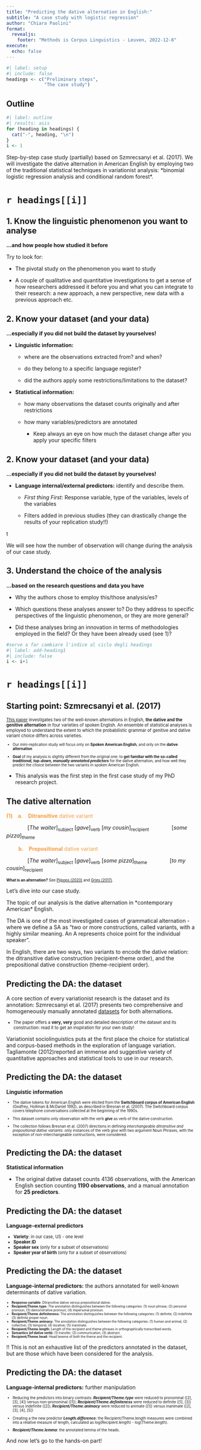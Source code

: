 ```yaml
---
title: "Predicting the dative alternation in English:"
subtitle: "A case study with logistic regression"
author: "Chiara Paolini"
format:
  revealjs:
    footer: "Methods is Corpus Linguistics - Leuven, 2022-12-8"
execute:
  echo: false
---
```


```r
#| label: setup
#| include: false
headings <- c("Preliminary steps",
              "The case study")
```

## Outline

```r
#| label: outline
#| results: asis
for (heading in headings) {
  cat("-", heading, "\n")
}
i <- 1
```

::: notes
Step-by-step case study (partially) based on Szmrecsanyi et al. (2017). We will investigate the dative alternation in American English by employing two of the traditional statistical techniques in variationist analysis: \*binomial logistic regression analysis and conditional random forest\*.
:::

# `r headings[[i]]`

## 1. Know the linguistic phenomenon you want to analyse

**...and how people how studied it before**

Try to look for:

-   The pivotal study on the phenomenon you want to study

-   A couple of qualitative and quantitative investigations to get a sense of how researchers addressed it before you and what you can integrate to their research: a new approach, a new perspective, new data with a previous approach etc.

## 2. Know your dataset (and your data) {.scrollable}

**...especially if you did not build the dataset by yourselves!**

-   **Linguistic information:**

    -   where are the observations extracted from? and when?

    -   do they belong to a specific language register?

    -   did the authors apply some restrictions/limitations to the dataset?

-   **Statistical information:**

    -   how many observations the dataset counts originally and after restrictions

    -   how many variables/predictors are annotated

        -   Keep always an eye on how much the dataset change after you apply your specific filters

## 2. Know your dataset (and your data)

**...especially if you did not build the dataset by yourselves!**

-   **Language internal/external predictors:** identify and describe them.

    -   *First thing First*: Response variable, type of the variables, levels of the variables

    -   Filters added in previous studies (they can drastically change the results of your replication study!!)

::: notes
t

We will see how the number of observation will change during the analysis of our case study.
:::

## 3. Understand the choice of the analysis

**...based on the research questions and data you have**

-   Why the authors chose to employ this/those analysis/es?

-   Which questions these analyses answer to? Do they address to specific perspectives of the linguistic phenomenon, or they are more general?

-   Did these analyses bring an innovation in terms of methodologies employed in the field? Or they have been already used (see 1)?

```r
#serve a far cambiare l'indice al ciclo degli headings
#| label: add-heading1
#| include: false
i <- i+1
```

# `r headings[[i]]`

## Starting point: Szmrecsanyi et al. (2017)

::: {style="font-size: 0.8em;"}
[This paper](https://www.glossa-journal.org/article/id/4948/) investigates two of the well-known alternations in English, **the dative and the genitive alternation** in four varieties of spoken English. 
An ensemble of statistical analyses is employed to understand the extent to which the probabilistic grammar of genitive and dative variant choice differs across varieties.
:::

::: {style="font-size: 0.7em;"}
-   Our mini-replication study will focus only on **Spoken American English**, and only on the **dative alternation**

-   **Goal** of my analysis is slightly different from the original one: to **get familiar with the so-called *traditional, top-down, manually annotated predictors*** for the dative alternation, and how well they predict the choice between the two variants in spoken American English.
:::

::: notes
-   This analysis was the first step in the first case study of my PhD research project.
:::

## The dative alternation

::: {style="color: #F39D41;"}
**(1) a. Ditransitive** dative variant
:::

    \[*The waiter*\]~subject~ \[*gave*\]~verb~ \[*my cousin*\]~recipient~     \[*some pizza*\]~theme~

::: {style="color: #F39D41;"}
   **b. Prepositional** dative variant
:::

    \[*The waiter*\]~subject~ \[*gave*\]~verb~ \[*some pizza*\]~theme~     \[*to my cousin*\]~recipient~

::: {style="font-size: 0.7em;"}
**What is an alternation?** See [Pijpops (2020)](https://benjamins.com/catalog/bjl.00053.pij) and [Gries (2017)](https://benjamins.com/catalog/bjl.00001.gri).
:::

::: notes
Let's dive into our case study.

The topic of our analysis is the dative alternation in \*contemporary American\* English.

The DA is one of the most investigated cases of grammatical alternation - where we define a SA as "two or more constructions, called variants, with a highly similar meaning. An A represents choice point for the individual speaker".

In English, there are two ways, two variants to encode the dative relation: the ditransitive dative construction (recipient-theme order), and the prepositional dative construction (theme-recipient order).
:::

## Predicting the DA: the dataset

A core section of every variationist research is the dataset and its annotation: Szmrecsanyi et al. (2017) presents two comprehensive and homogeneously manually annotated [datasets](https://purl.stanford.edu/qj187zs3852) for both alternations.

::: {style="font-size: 0.8em;"}
-   The paper offers a **very, very** good and detailed description of the dataset and its construction: read it to get an inspiration for your own study!
:::

::: notes
Variationist sociolinguistics puts at the first place the choice for statistical and corpus-based methods in the exploration of language variation. Tagliamonte (2012)reported an immense and suggestive variety of quantitative approaches and statistical tools to use in our research.
:::

## Predicting the DA: the dataset

**Linguistic information**

::: {style="font-size: 0.7em;"}
-   The dative tokens for American English were elicited from the **Switchboard corpus of American English** (Godfrey, Holliman & McDaniel 1992), as described in Bresnan et al. (2007). The Switchboard corpus covers telephone conversations collected at the beginning of the 1990s.

-   This dataset contains only observation with the verb ***give*** as verb of the dative construction.

-   The collection follows Bresnan et al. (2007) directions in defining *interchangeable ditransitive and prepositional dative variants*: only instances of the verb *give* with two argument Noun Phrases, with the exception of non-interchangeable contructions, were considered.
:::

## Predicting the DA: the dataset

**Statistical information**

-   The original dative dataset counts 4136 observations, with the American English section counting **1190 observations**, and a manual annotation for **25 predictors**.

## Predicting the DA: the dataset

**Language-external predictors**

::: {style="font-size: 0.8em;"}
-   **Variety**: in our case, US - one level
-   **Speaker.ID**
-   **Speaker sex** (only for a subset of observations)
-   **Speaker year of birth** (only for a subset of observations)
:::

## Predicting the DA: the dataset

**Language-internal predictors:** the authors annotated for well-known determinants of dative variation.

::: {style="font-size: 0.6em;"}
-   **Response.variable**: Ditransitive dative versus prepositional dative.
-   **Recipient/Theme.type:** The annotation distinguishes between the following categories: (1) noun phrase; (2) personal pronoun; (3) demonstrative pronoun; (4) impersonal pronoun.
-   **Recipient/Theme.definiteness:** The annotation distinguishes between the following categories: (1) definite; (2) indefinite (3) definite proper noun.
-   **Recipient/Theme.animacy:** The annotation distinguishes between the following categories: (1) human and animal; (2) collective; (3) temporal; (4) locative; (5) inanimate.
-   **Recipient/Theme.length:** Length of the recipient and theme phrases in orthographically transcribed words.
-   **Semantics (of dative verb):** (1) transfer; (2) communication; (3) abstract.
-   **Recipient/Theme.head:** Head lexeme of both the theme and the recipient.
:::

::: notes
!! This is not an exhaustive list of the predictors annotated in the dataset, but are those which have been considered for the analysis.
:::

## Predicting the DA: the dataset

**Language-internal predictors:** further manipulation

::: {style="font-size: 0.7em;"}
-   Reducing the predictors into binary contrasts: ***Recipient/Theme.type*** were reduced to pronominal (\[2\], \[3\], \[4\]) versus non-pronominal (\[1\]); ***Recipient/Theme.definiteness*** were reduced to definite (\[1\], \[3\]) versus indefinite (\[2\]); ***Recipient/Theme.animacy*** were reduced to animate (\[1\]) versus inanimate (\[2\], \[3\], \[4\], \[5\])

-   Creating a the new predictor ***Length.difference***: the Recipient/Theme.length measures were combined into a relative measure of length, calculated as log(Recipient.length) - log(Theme.length).

-   ***Recipient/Theme.lemma***: the annotated lemma of the heads.
:::

::: notes
And now let's go to the hands-on part!
:::

